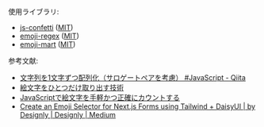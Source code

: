 使用ライブラリ:

- [js-confetti](https://www.npmjs.com/package/js-confetti) ([MIT](https://github.com/loonywizard/js-confetti/blob/main/LICENSE))
- [emoji-regex](https://www.npmjs.com/package/emoji-regex) ([MIT](https://github.com/mathiasbynens/emoji-regex/blob/main/LICENSE-MIT.txt))
- [emoji-mart](https://www.npmjs.com/package/emoji-mart) ([MIT](https://github.com/missive/emoji-mart/blob/main/LICENSE))

参考文献:

- [文字列を1文字ずつ配列化（サロゲートペアを考慮） #JavaScript - Qiita](https://qiita.com/sounisi5011/items/aa2d747322aad4850fe7)
- [絵文字をひとつだけ取り出す技術](https://zenn.dev/catnose99/scraps/79012f2617ffd9)
- [JavaScriptで絵文字を手軽かつ正確にカウントする](https://zenn.dev/masa5714/articles/0e8663e9f98082)
- [Create an Emoji Selector for Next.js Forms using Tailwind + DaisyUI | by Designly | Designly | Medium](https://medium.com/designly/create-an-emoji-selector-for-next-js-forms-using-tailwind-daisyui-24f5caf17626)
